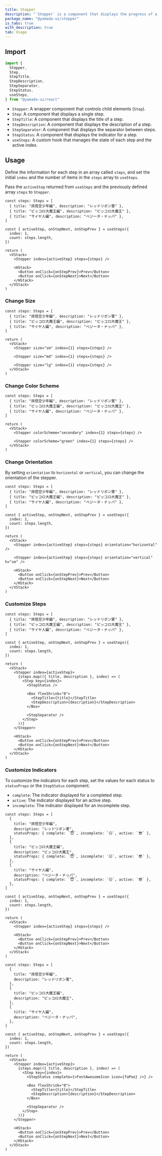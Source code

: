 ```yaml
---
title: Stepper
description: "`Stepper` is a component that displays the progress of a multi-step process."
package_name: "@yamada-ui/stepper"
is_tabs: true
with_description: true
tab: Usage
---
```


## Import

```ts
import {
  Stepper,
  Step,
  StepTitle,
  StepDescription,
  StepSeparator,
  StepStatus,
  useSteps,
} from "@yamada-ui/react"
```

- `Stepper`: A wrapper component that controls child elements (`Step`).
- `Step`: A component that displays a single step.
- `StepTitle`: A component that displays the title of a step.
- `StepDescription`: A component that displays the description of a step.
- `StepSeparator`: A component that displays the separator between steps.
- `StepStatus`: A component that displays the indicator for a step.
- `useSteps`: A custom hook that manages the state of each step and the active index.

## Usage

Define the information for each step in an array called `steps`, and set the initial `index` and the number of items in the `steps` array to `useSteps`.

Pass the `activeStep` returned from `useSteps` and the previously defined array `steps` to `Stepper`.

```tsx functional=true
const steps: Steps = [
  { title: "孫悟空少年編", description: "レッドリボン軍" },
  { title: "ピッコロ大魔王編", description: "ピッコロ大魔王" },
  { title: "サイヤ人編", description: "ベジータ・ナッパ" },
]

const { activeStep, onStepNext, onStepPrev } = useSteps({
  index: 1,
  count: steps.length,
})

return (
  <VStack>
    <Stepper index={activeStep} steps={steps} />

    <HStack>
      <Button onClick={onStepPrev}>Prev</Button>
      <Button onClick={onStepNext}>Next</Button>
    </HStack>
  </VStack>
)
```

### Change Size

```tsx functional=true
const steps: Steps = [
  { title: "孫悟空少年編", description: "レッドリボン軍" },
  { title: "ピッコロ大魔王編", description: "ピッコロ大魔王" },
  { title: "サイヤ人編", description: "ベジータ・ナッパ" },
]

return (
  <VStack>
    <Stepper size="sm" index={1} steps={steps} />

    <Stepper size="md" index={1} steps={steps} />

    <Stepper size="lg" index={1} steps={steps} />
  </VStack>
)
```

### Change Color Scheme

```tsx functional=true
const steps: Steps = [
  { title: "孫悟空少年編", description: "レッドリボン軍" },
  { title: "ピッコロ大魔王編", description: "ピッコロ大魔王" },
  { title: "サイヤ人編", description: "ベジータ・ナッパ" },
]

return (
  <VStack>
    <Stepper colorScheme="secondary" index={1} steps={steps} />

    <Stepper colorScheme="green" index={1} steps={steps} />
  </VStack>
)
```

### Change Orientation

By setting `orientation` to `horizontal` or `vertical`, you can change the orientation of the stepper.

```tsx functional=true
const steps: Steps = [
  { title: "孫悟空少年編", description: "レッドリボン軍" },
  { title: "ピッコロ大魔王編", description: "ピッコロ大魔王" },
  { title: "サイヤ人編", description: "ベジータ・ナッパ" },
]

const { activeStep, onStepNext, onStepPrev } = useSteps({
  index: 1,
  count: steps.length,
})

return (
  <VStack>
    <Stepper index={activeStep} steps={steps} orientation="horizontal" />

    <Stepper index={activeStep} steps={steps} orientation="vertical" h="sm" />

    <HStack>
      <Button onClick={onStepPrev}>Prev</Button>
      <Button onClick={onStepNext}>Next</Button>
    </HStack>
  </VStack>
)
```

### Customize Steps

```tsx functional=true
const steps: Steps = [
  { title: "孫悟空少年編", description: "レッドリボン軍" },
  { title: "ピッコロ大魔王編", description: "ピッコロ大魔王" },
  { title: "サイヤ人編", description: "ベジータ・ナッパ" },
]

const { activeStep, onStepNext, onStepPrev } = useSteps({
  index: 1,
  count: steps.length,
})

return (
  <VStack>
    <Stepper index={activeStep}>
      {steps.map(({ title, description }, index) => (
        <Step key={index}>
          <StepStatus />

          <Box flexShrink="0">
            <StepTitle>{title}</StepTitle>
            <StepDescription>{description}</StepDescription>
          </Box>

          <StepSeparator />
        </Step>
      ))}
    </Stepper>

    <HStack>
      <Button onClick={onStepPrev}>Prev</Button>
      <Button onClick={onStepNext}>Next</Button>
    </HStack>
  </VStack>
)
```

### Customize Indicators

To customize the indicators for each step, set the values for each status to `statusProps` or the `StepStatus` component.

- `complete`: The indicator displayed for a completed step.
- `active`: The indicator displayed for an active step.
- `incomplete`: The indicator displayed for an incomplete step.

```tsx functional=true
const steps: Steps = [
  {
    title: "孫悟空少年編",
    description: "レッドリボン軍",
    statusProps: { complete: `😇`, incomplete: `😑`, active: `😎` },
  },
  {
    title: "ピッコロ大魔王編",
    description: "ピッコロ大魔王",
    statusProps: { complete: `😇`, incomplete: `😑`, active: `😎` },
  },
  {
    title: "サイヤ人編",
    description: "ベジータ・ナッパ",
    statusProps: { complete: `😇`, incomplete: `😑`, active: `😎` },
  },
]

const { activeStep, onStepNext, onStepPrev } = useSteps({
  index: 1,
  count: steps.length,
})

return (
  <VStack>
    <Stepper index={activeStep} steps={steps} />

    <HStack>
      <Button onClick={onStepPrev}>Prev</Button>
      <Button onClick={onStepNext}>Next</Button>
    </HStack>
  </VStack>
)
```

```tsx functional=true
const steps: Steps = [
  {
    title: "孫悟空少年編",
    description: "レッドリボン軍",
  },
  {
    title: "ピッコロ大魔王編",
    description: "ピッコロ大魔王",
  },
  {
    title: "サイヤ人編",
    description: "ベジータ・ナッパ",
  },
]

const { activeStep, onStepNext, onStepPrev } = useSteps({
  index: 1,
  count: steps.length,
})

return (
  <VStack>
    <Stepper index={activeStep}>
      {steps.map(({ title, description }, index) => (
        <Step key={index}>
          <StepStatus complete={<FontAwesomeIcon icon={faPoo} />} />

          <Box flexShrink="0">
            <StepTitle>{title}</StepTitle>
            <StepDescription>{description}</StepDescription>
          </Box>

          <StepSeparator />
        </Step>
      ))}
    </Stepper>

    <HStack>
      <Button onClick={onStepPrev}>Prev</Button>
      <Button onClick={onStepNext}>Next</Button>
    </HStack>
  </VStack>
)
```

